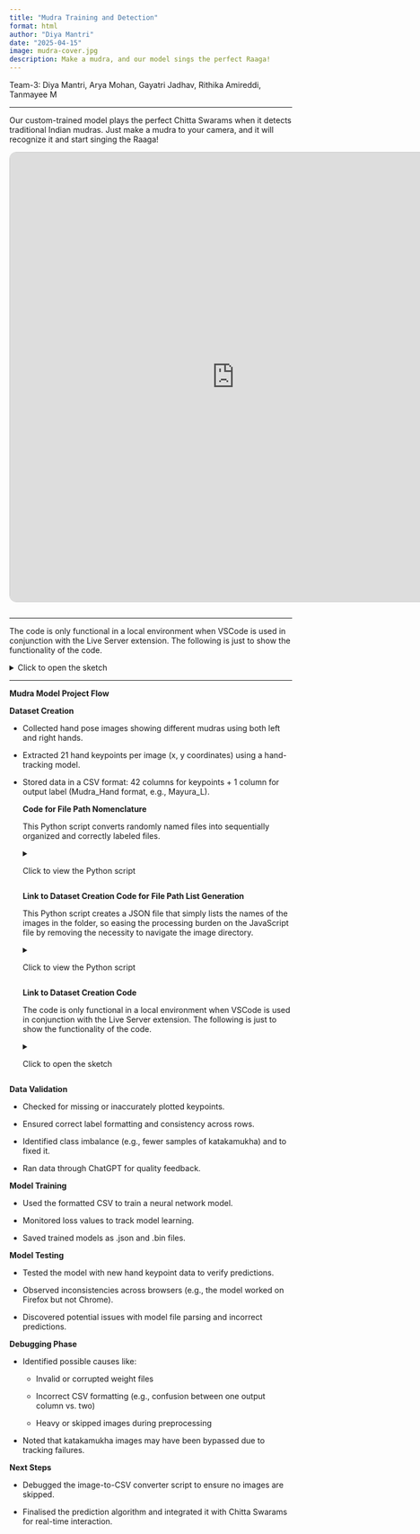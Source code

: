 ```yaml
---
title: "Mudra Training and Detection"
format: html
author: "Diya Mantri"
date: "2025-04-15"
image: mudra-cover.jpg
description: Make a mudra, and our model sings the perfect Raaga!
---
```


```{=html}
<style>

.navbar {
    background: #2f5c70;
    padding: 15px 20px;
    display: flex;
    justify-content: space-between;
    align-items: center;
}

.navbar a {
    color: white;
    text-decoration: none;
    margin: 0 15px;
    font-size: 18px;
    transition: 0.3s;
  }
  
  .navbar a:hover {
    color: #bee7fa;
  }
</style>
```

<p style="font-size:10">

Team-3: Diya Mantri, Arya Mohan, Gayatri Jadhav, Rithika Amireddi, Tanmayee M

</p>

<hr>

<p>Our custom-trained model plays the perfect Chitta Swarams when it detects traditional Indian mudras. Just make a mudra to your camera, and it will recognize it and start singing the Raaga!</p>

::: {style="position: relative; display: inline-block;"}
<!-- Your iframe --> <iframe src="https://mudra-chittaswaram-classifier.netlify.app"
          width="800"
          height="800"
          style="border: 1px solid #ccc; border-radius: 12px;"
          loading="lazy"> </iframe>

<!-- Transparent clickable layer --> <a href="https://mudra-chittaswaram-classifier.netlify.app" 
     target="_blank" 
     rel="noopener noreferrer"
     style="position: absolute; top: 0; left: 0; width: 100%; height: 100%; text-indent: -9999px; z-index: 2;"> Open full site </a>
:::

<hr>

<p>The code is only functional in a local environment when VSCode is used in conjunction with the Live Server extension. The following is just to show the functionality of the code.</p>

<details>

<summary>Click to open the sketch</summary>

<iframe src="https://editor.p5js.org/arumohan2004/sketches/rHiK7-e8M" width="775px" height="775px" style="border: 3px solid #2f5c70; border-radius: 10px;"></iframe>

</details>

<hr>

<p>**Mudra Model Project Flow**</p>

<p>

**Dataset Creation**

-   Collected hand pose images showing different mudras using both left and right hands.

-   Extracted 21 hand keypoints per image (x, y coordinates) using a hand-tracking model.

-   Stored data in a CSV format: 42 columns for keypoints + 1 column for output label (Mudra_Hand format, e.g., Mayura_L).

    </p>

    <p>**Code for File Path Nomenclature**

    This Python script converts randomly named files into sequentially organized and correctly labeled files.

    </p>

    <details>

    <summary>Click to view the Python script</summary>

    ``` python
    import os

    def rename_with_fixed_prefix(folder_path, prefix="T3M1R"):
        """
        Renames all image files sequentially with fixed prefix and incrementing 3-digit number.
        
        Args:
            folder_path (str): Path to the folder containing images
            prefix (str): Fixed prefix for filenames (default: "T3M2L")
        """
        # Get all image files with common extensions
        image_extensions = ('.png', '.jpg', '.jpeg', '.gif', '.bmp', '.tiff', '.webp')
        image_files = [f for f in os.listdir(folder_path) 
                     if f.lower().endswith(image_extensions)]
        
        # Sort files by creation time (oldest first)
        image_files.sort(key=lambda f: os.path.getctime(os.path.join(folder_path, f)))
        
        # Rename files sequentially
        for index, filename in enumerate(image_files, start=1):
            # Get file extension
            ext = os.path.splitext(filename)[1].lower()
            
            # Create new filename with fixed prefix and 3-digit number
            new_name = f"{prefix}{index:03d}{ext}"
            new_path = os.path.join(folder_path, new_name)
            
            # Handle name conflicts by finding next available number
            while os.path.exists(new_path):
                index += 1
                new_name = f"{prefix}{index:03d}{ext}"
                new_path = os.path.join(folder_path, new_name)
            
            # Rename the file
            old_path = os.path.join(folder_path, filename)
            os.rename(old_path, new_path)
            print(f"Renamed: {filename} -> {new_name}")


    rename_with_fixed_prefix(r"C:\Users\ASUS\Desktop\Main\Srishti\Sem 6\Mathematical Experiments with Code\A2_Mudra_Detection\Nomenclature_Code\Mudras\Arala\Right", "T3M1R")
    ```

    </details>

    <p>**Link to Dataset Creation Code for File Path List Generation**

    This Python script creates a JSON file that simply lists the names of the images in the folder, so easing the processing burden on the JavaScript file by removing the necessity to navigate the image directory.

    </p>

    <details>

    <summary>Click to view the Python script</summary>

    ``` python
    import os
    import json

    image_folder = r'C:\Users\ASUS\Desktop\Main\Srishti\Sem 6\Mathematical Experiments with Code\A2_Mudra_Detection\Nomenclature_Code\new-images'

    filenames = [f for f in os.listdir(image_folder) if f.lower().endswith(('.jpg', '.jpeg', '.png'))]
    filenames.sort()

    output_path = os.path.join(image_folder, 'fileList.json')

    with open(output_path, 'w') as f:
        json.dump(filenames, f, indent=2)

    print(f'fileList.json generated with {len(filenames)} files.')
    ```

    </details>

    <p>**Link to Dataset Creation Code**

    The code is only functional in a local environment when VSCode is used in conjunction with the Live Server extension. The following is just to show the functionality of the code.</p>

    <details>

    <summary>Click to open the sketch</summary>

    <iframe src="https://editor.p5js.org/arumohan2004/sketches/qJmcT0gcx" width="775px" height="775px" style="border: 3px solid #2f5c70; border-radius: 10px;"></iframe>

    </details>

<p>

**Data Validation**

-   Checked for missing or inaccurately plotted keypoints.

-   Ensured correct label formatting and consistency across rows.

-   Identified class imbalance (e.g., fewer samples of katakamukha) and to fixed it.

-   Ran data through ChatGPT for quality feedback.

</p>

<p>

**Model Training**

-   Used the formatted CSV to train a neural network model.

-   Monitored loss values to track model learning.

-   Saved trained models as .json and .bin files.

</p>

<p>

**Model Testing**

-   Tested the model with new hand keypoint data to verify predictions.

-   Observed inconsistencies across browsers (e.g., the model worked on Firefox but not Chrome).

-   Discovered potential issues with model file parsing and incorrect predictions.

</p>

<p>

**Debugging Phase**

-   Identified possible causes like:

    -   Invalid or corrupted weight files

    -   Incorrect CSV formatting (e.g., confusion between one output column vs. two)

    -   Heavy or skipped images during preprocessing

-   Noted that katakamukha images may have been bypassed due to tracking failures.

</p>

<p>

**Next Steps**

-   Debugged the image-to-CSV converter script to ensure no images are skipped.

-   Finalised the prediction algorithm and integrated it with Chitta Swarams for real-time interaction.

    </p>
